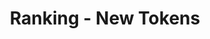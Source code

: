 ---
title: 'Ranking - New Tokens'
openapi: '/en/api-reference/openapi-en.json POST /ranking/{chain}/newTokens'
---